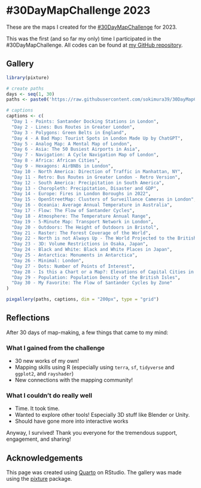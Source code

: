 # #30DayMapChallenge 2023 {.unnumbered}

These are the maps I created for the [\#30DayMapChallenge](https://30daymapchallenge.com/) for 2023.

This was the first (and so far my only) time I participated in the \#30DayMapChallenge.
All codes can be found at [my GitHub repository](https://github.com/sokimura39/30DayMapChallenge).

## Gallery

```r

library(pixture)

# create paths
days <- seq(1, 30)
paths <- paste0('https://raw.githubusercontent.com/sokimura39/30DayMapChallenge/master/Maps/Day', formatC(days, width = 2, flag = '0'), '.png')

# captions
captions <- c(
  "Day 1 - Points: Santander Docking Stations in London",
  "Day 2 - Lines: Bus Routes in Greater London",
  "Day 3 - Polygons: Green Belts in England",
  "Day 4 - A Bad Map: Tourist Spots in London Made Up by ChatGPT",
  "Day 5 - Analog Map: A Mental Map of London",
  "Day 6 - Asia: The 50 Busiest Airports in Asia",
  "Day 7 - Navigation: A Cycle Navigation Map of London",
  "Day 8 - Africa: African Cities",
  "Day 9 - Hexagons: AirBNBs in London",
  "Day 10 - North America: Direction of Traffic in Manhattan, NY",
  "Day 11 - Retro: Bus Routes in Greater London - Retro Version",
  "Day 12 - South America: Precipitation in South America",
  "Day 13 - Choropleth: Precipitation, Disaster and GDP",
  "Day 14 - Europe: Fires in London Boroughs in 2022",
  "Day 15 - OpenStreetMap: Clusters of Surveillance Cameras in London",
  "Day 16 - Oceania: Average Annual Temperature in Australia",
  "Day 17 - Flow: The Flow of Santander Cycles",
  "Day 18 - Atmosphere: The Temperature Annual Range",
  "Day 19 - 5-Minute Map: Transport Network in London",
  "Day 20 - Outdoors: The Height of Outdoors in Bristol",
  "Day 21 - Raster: The Forest Coverage of the World",
  "Day 22 - North is not Always Up - The World Projected to the British National Grid",
  "Day 23 - 3D: Volume Restrictions in Osaka, Japan",
  "Day 24 - Black and White: Black and White Places in Japan",
  "Day 25 - Antarctica: Monuments in Antarctica",
  "Day 26 - Minimal: London",
  "Day 27 - Dots: Number of Points of Interest",
  "Day 28 - Is this a Chart or a Map?: Elevations of Capital Cities in the World",
  "Day 29 - Population: Population Density of the British Isles",
  "Day 30 - My Favorite: The Flow of Santander Cycles by Zone"
)

pixgallery(paths, captions, dim = "200px", type = "grid")

```

## Reflections

After 30 days of map-making, a few things that came to my mind:

### What I gained from the challenge

- 30 new works of my own!
- Mapping skills using R (especially using `terra`, `sf`, `tidyverse` and `ggplot2`, and `rayshader`)
- New connections with the mapping community!

### What I couldn't do really well

- Time. It took time.
- Wanted to explore other tools! Especially 3D stuff like Blender or Unity.
- Should have gone more into interactive works

Anyway, I survived! Thank you everyone for the tremendous support, engagement, and sharing!

## Acknowledgements

This page was created using [Quarto](https://quarto.org/) on RStudio. The gallery was made using the [pixture](https://www.royfrancis.com/pixture/index.html) package.


